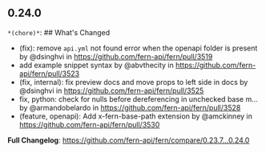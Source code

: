 ## 0.24.0
`*(chore)*`: ## What's Changed
* (fix): remove `api.yml` not found error when the openapi folder is present by @dsinghvi in https://github.com/fern-api/fern/pull/3519
* add example snippet syntax by @abvthecity in https://github.com/fern-api/fern/pull/3523
* (fix, internal):  fix preview docs and move props to left side in docs by @dsinghvi in https://github.com/fern-api/fern/pull/3525
* fix, python: check for nulls before dereferencing in unchecked base m… by @armandobelardo in https://github.com/fern-api/fern/pull/3528
* (feature, openapi): Add x-fern-base-path extension by @amckinney in https://github.com/fern-api/fern/pull/3530


**Full Changelog**: https://github.com/fern-api/fern/compare/0.23.7...0.24.0

